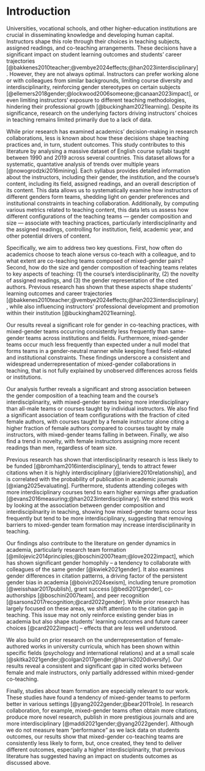 # Introduction

Universities, vocational schools, and other higher-education institutions are crucial in disseminating knowledge and developing human capital. Instructors shape this role through their choices in teaching subjects, assigned readings, and co-teaching arrangements. These decisions have a significant impact on student learning outcomes and students' career trajectories [@bakkenes2010teacher;@vembye2024effects;@han2023interdisciplinary]. However, they are not always optimal. Instructors can prefer working alone or with colleagues from similar backgrounds, limiting course diversity and interdisciplinarity, reinforcing gender stereotypes on certain subjects  [@ellemers2018gender;@lockwood2006someone;@canaan2023impact], or even limiting instructors' exposure to different teaching methodologies, hindering their professional growth [@buckingham2021learning]. Despite its significance, research on the underlying factors driving instructors' choices in teaching remains limited primarily due to a lack of data.

While prior research has examined academics' decision-making in research collaborations, less is known about how these decisions shape teaching practices and, in turn, student outcomes. This study contributes to this literature by analysing a massive dataset of English course syllabi taught between 1990 and 2019 across several countries. This dataset allows for a systematic, quantative analysis of trends over multiple years [@nowogrodzki2016mining]. Each syllabus provides detailed information about the instructors, including their gender, the institution, and the course's content, including its field, assigned readings, and an overall description of its content. This data allows us to systematically examine how instructors of different genders form teams, shedding light on gender preferences and institutional constraints in teaching collaboration. Additionally, by computing various metrics related to teaching content, this data lets us assess how different configurations of the teaching teams --- gender composition and size --- associate with teaching practices, particularly interdisciplinarity and the assigned readings, controlling for institution, field, academic year, and other potential drivers of content.

Specifically, we aim to address two key questions. First, how often do academics choose to teach alone versus co-teach with a colleague, and to what extent are co-teaching teams composed of mixed-gender pairs? Second, how do the size and gender composition of teaching teams relates to key aspects of teaching: (1) the course's interdisciplinarity, (2) the novelty of assigned readings, and (3) the gender representation of the cited authors. Previous research has shown that these aspects shape students' learning outcomes and career trajectories [@bakkenes2010teacher;@vembye2024effects;@han2023interdisciplinary], while also influencing instructors' professional development and promotion within their institution [@buckingham2021learning].

Our results reveal a significant role for gender in co-teaching practices, with mixed-gender teams occurring consistently less frequently than same-gender teams across institutions and fields. Furthermore, mixed-gender teams occur much less frequently than expected under a null model that forms teams in a gender-neutral manner while keeping fixed field-related and institutional constraints. These findings underscore a consistent and widespread underrepresentation of mixed-gender collaborations in teaching, that is not fully explained by unobserved differences across fields or institutions. 

Our analysis further reveals a significant and strong association between the gender composition of a teaching team and the course's interdisciplinarity, with mixed-gender teams being more interdisciplinary than all-male teams or courses taught by individual instructors. We also find a significant association of team configurations with the fraction of cited female authors, with courses taught by a female instructor alone citing a higher fraction of female authors compared to courses taught by male instructors, with mixed-gender teams falling in between. Finally, we also find a trend in novelty, with female instructors assigning more recent readings than men, regardless of team size. 

Previous research has shown that interdisciplinarity research is less likely to be funded [@bromham2016interdisciplinary], tends to attract fewer citations when it is highly interdisciplinary [@lariviere2010relationship], and is correlated with the probability of publication in academic journals [@xiang2025evaluating]. Furthermore, students attending colleges with more interdisciplinary courses tend to earn higher earnings after graduation [@evans2016measuring;@han2023interdisciplinary]. We extend this work by looking at the association between gender composition and interdiscipilnarity in teaching, showing how mixed-gender teams occur less frequently but tend to be more interdisciplinary, suggesting that removing barriers to mixed-gender team formation may increase interdisciplinarity in teaching.

Our findings also contribute to the literature on gender dynamics in academia, particularly research team formation [@milojevic2014principles;@boschini2007team;@love2022impact], which has shown significant gender homophily -- a tendency to collaborate with colleagues of the same gender [@kwiek2021gender]. It also examines gender differences in citation patterns, a driving factor of the persistent gender bias in academia [@boivin2024sexism], including tenure promotion [@weisshaar2017publish], grant success [@bedi2012gender], co-authorships [@boschini2007team], and peer recognition [@sarsons2017recognition;@card2022gender]. While prior research has largely focused on these areas, we shift attention to the citation gap in teaching. This issue may not only reinforce existing gender bias in academia but also shape students' learning outcomes and future career choices [@card2022impact] -- effects that are less well understood.

We also build on prior research on the underrepresentation of female-authored works in university curricula, which has been shown within specific fields (psychology and international relations) and at a small scale [@skitka2021gender;@colgan2017gender;@harris2020diversify]. Our results reveal a consistent and significant gap in cited works between female and male instructors, only partially addressed within mixed-gender co-teaching. 

Finally, studies about team formation are especially relevant to our work. These studies have found a tendency of mixed-gender teams to perform better in various settings  [@yang2022gender;@bear2011role]. In research collaboration, for example, mixed-gender teams often obtain more citations, produce more novel research, publish in more prestigious journals and are more interdisciplinary [@maddi2021gender;@yang2022gender]. Although we do not measure team "performance" as we lack data on students outcomes, our results show that mixed-gender co-teaching teams are consistently less likely to form, but, once created, they tend to deliver different outcomes, especially a higher interdisciplinarity, that previous literature has suggested having an impact on students outcomes as discussed above.